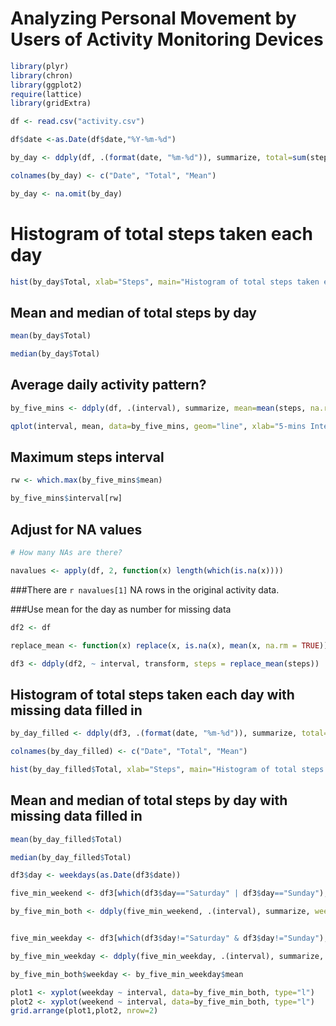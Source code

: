 Analyzing Personal Movement by Users of Activity Monitoring Devices
===================================================================


```r

library(plyr)
library(chron)
library(ggplot2)
require(lattice)
library(gridExtra)

df <- read.csv("activity.csv")

df$date <-as.Date(df$date,"%Y-%m-%d")

by_day <- ddply(df, .(format(date, "%m-%d")), summarize, total=sum(steps, na.rm=TRUE), mean=mean(steps, na.rm=TRUE))

colnames(by_day) <- c("Date", "Total", "Mean")

by_day <- na.omit(by_day)

```

# Histogram of total steps taken each day

```r

hist(by_day$Total, xlab="Steps", main="Histogram of total steps taken each day")

```

## Mean and median of total steps by day

```r

mean(by_day$Total)

median(by_day$Total)

```

## Average daily activity pattern?

```r

by_five_mins <- ddply(df, .(interval), summarize, mean=mean(steps, na.rm=TRUE))

qplot(interval, mean, data=by_five_mins, geom="line", xlab="5-mins Interval", ylab="Mean Steps", main="Average number of steps across 5-min intervals")

```

## Maximum steps interval

```r

rw <- which.max(by_five_mins$mean)

by_five_mins$interval[rw]

```

## Adjust for NA values

```r

# How many NAs are there?

navalues <- apply(df, 2, function(x) length(which(is.na(x))))

```

###There are `r navalues[1]` NA rows in the original activity data.

###Use mean for the day as number for missing data

```r

df2 <- df

replace_mean <- function(x) replace(x, is.na(x), mean(x, na.rm = TRUE))

df3 <- ddply(df2, ~ interval, transform, steps = replace_mean(steps))

```

## Histogram of total steps taken each day with missing data filled in

```r

by_day_filled <- ddply(df3, .(format(date, "%m-%d")), summarize, total=sum(steps, na.rm=TRUE), mean=mean(steps, na.rm=TRUE))

colnames(by_day_filled) <- c("Date", "Total", "Mean")

hist(by_day_filled$Total, xlab="Steps", main="Histogram of total steps taken each day")

```

## Mean and median of total steps by day with missing data filled in

```r

mean(by_day_filled$Total)

median(by_day_filled$Total)

```

```r

df3$day <- weekdays(as.Date(df3$date))

five_min_weekend <- df3[which(df3$day=="Saturday" | df3$day=="Sunday"),]

by_five_min_both <- ddply(five_min_weekend, .(interval), summarize, weekend=mean(steps, na.rm=TRUE))


five_min_weekday <- df3[which(df3$day!="Saturday" & df3$day!="Sunday"),]

by_five_min_weekday <- ddply(five_min_weekday, .(interval), summarize, mean=mean(steps, na.rm=TRUE))

by_five_min_both$weekday <- by_five_min_weekday$mean

plot1 <- xyplot(weekday ~ interval, data=by_five_min_both, type="l")
plot2 <- xyplot(weekend ~ interval, data=by_five_min_both, type="l")
grid.arrange(plot1,plot2, nrow=2)

```
